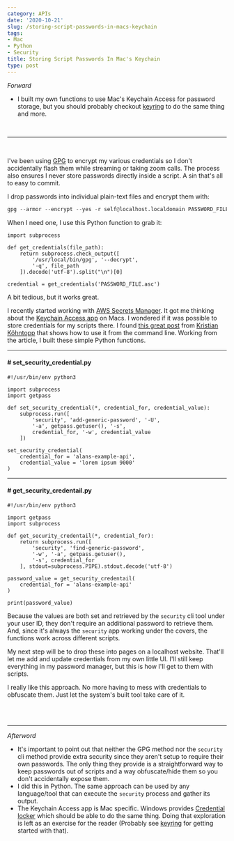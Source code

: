 ```yaml
---
category: APIs
date: '2020-10-21'
slug: /storing-script-passwords-in-macs-keychain
tags:
- Mac
- Python
- Security
title: Storing Script Passwords In Mac's Keychain
type: post
---
```



_Forward_

- I built my own functions to use Mac's Keychain Access for password storage, but you should probably checkout [keyring](https://pypi.org/project/keyring/) to do the same thing and more.

<br />

---



<br />

I've been using [GPG](https://gnupg.org) to encrypt my various credentials so I don't accidentally flash them while streaming or taking zoom calls. The process also ensures I never store passwords directly inside a script. A sin that's all to easy to commit. 

I drop passwords into individual plain-text files and encrypt them with:

```python
gpg --armor --encrypt --yes -r self@localhost.localdomain PASSWORD_FILE
```

When I need one, I use this Python function to grab it:

```python{numberLines: true}
import subprocess

def get_credentials(file_path):    
    return subprocess.check_output([
        '/usr/local/bin/gpg', '--decrypt', 
        '-q', file_path
    ]).decode('utf-8').split("\n")[0]

credential = get_credentials('PASSWORD_FILE.asc')
```

A bit tedious, but it works great.

I recently started working with [AWS Secrets Manager](https://aws.amazon.com/secrets-manager/). It got me thinking about the [Keychain Access app](https://support.apple.com/guide/keychain-access/what-is-keychain-access-kyca1083/mac) on Macs. I wondered if it was possible to store credentials for my scripts there. I found [this great post](https://blog.koehntopp.info/2017/01/26/command-line-access-to-the-mac-keychain.html) from [Kristian Köhntopp](https://twitter.com/isotopp) that shows how to use it from the command line. Working from the article, I built these simple Python functions. 

---


#### # set_security_credential.py

```python{numberLines: true}
#!/usr/bin/env python3

import subprocess
import getpass

def set_security_credential(*, credential_for, credential_value):
    subprocess.run([
        'security', 'add-generic-password', '-U',
        '-a', getpass.getuser(), '-s',
        credential_for, '-w', credential_value
    ])

set_security_credential(
    credential_for = 'alans-example-api',
    credential_value = 'lorem ipsum 9000'
)
```

---


#### # get_security_credentail.py

```python{numberLines: true}
#!/usr/bin/env python3

import getpass
import subprocess

def get_security_credentail(*, credential_for):
    return subprocess.run([
        'security', 'find-generic-password',
        '-w', '-a', getpass.getuser(),
        '-s', credential_for
    ], stdout=subprocess.PIPE).stdout.decode('utf-8')

password_value = get_security_credentail(
    credential_for = 'alans-example-api'
)

print(password_value)
```

Because the values are both set and retrieved by the `security` cli tool under your user ID, they don't require an additional password to retrieve them. And, since it's always the `security` app working under the covers, the functions work across different scripts. 

My next step will be to drop these into pages on a localhost website. That'll let me add and update credentials from my own little UI. I'll still keep everything in my password manager, but this is how I'll get to them with scripts.

I really like this approach. No more having to mess with credentials to obfuscate them. Just let the system's built tool take care of it. 

<br /><br />

---


_Afterword_

- It's important to point out that neither the GPG method nor the `security` cli method provide extra security since they aren't setup to require their own passwords. The only thing they provide is a straightforward way to keep passwords out of scripts and a way obfuscate/hide them so you don't accidentally expose them.
- I did this in Python. The same approach can be used by any language/tool that can execute the `security` process and gather its output. 
- The Keychain Access app is Mac specific. Windows provides [Credential locker](https://docs.microsoft.com/en-us/windows/uwp/security/credential-locker) which should be able to do the same thing. Doing that exploration is left as an exercise for the reader (Probably see [keyring](https://pypi.org/project/keyring/) for getting started with that).